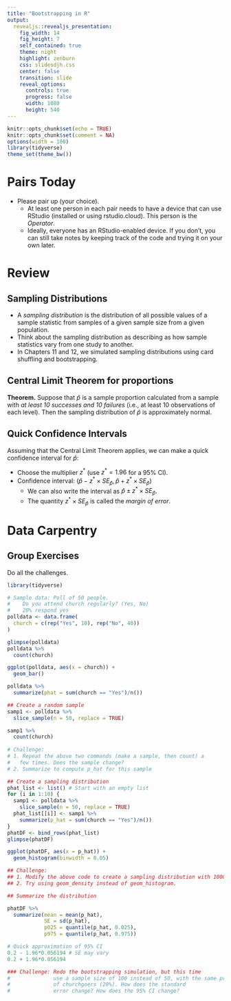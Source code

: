 ```yaml
---
title: "Bootstrapping in R"
output: 
  revealjs::revealjs_presentation:
    fig_width: 14 
    fig_height: 7
    self_contained: true
    theme: night
    highlight: zenburn
    css: slidesdjh.css
    center: false
    transition: slide
    reveal_options:
      controls: true
      progress: false
      width: 1080
      height: 540
---
```


```r
knitr::opts_chunk$set(echo = TRUE)
knitr::opts_chunk$set(comment = NA)
options(width = 100)
library(tidyverse)
theme_set(theme_bw())
```

# Pairs Today

- Please pair up (your choice).
    - At least one person in each pair needs to have a device that can use RStudio (installed or using rstudio.cloud). This person is the *Operator*.
    - Ideally, everyone has an RStudio-enabled device. If you don't, you can still take notes by keeping track of the code and trying it on your own later.
    
# Review

## Sampling Distributions

- A *sampling distribution* is the distribution of all possible values of a sample statistic from samples of a given sample size from a given population. 
- Think about the sampling distribution as describing as how sample statistics vary from one study to another. 
- In Chapters 11 and 12, we simulated sampling distributions using card shuffling and bootstrapping.

## Central Limit Theorem for proportions

**Theorem.** Suppose that $\hat{p}$ is a sample proportion calculated from a sample with *at least 10 successes and 10 failures* (i.e., at least 10 observations of each level). Then the sampling distribution of $\hat{p}$ is approximately normal.

## Quick Confidence Intervals

Assuming that the Central Limit Theorem applies, we can make a quick confidence interval for $\hat{p}$:

- Choose the multiplier $z^*$ (use $z^* = 1.96$ for a 95% CI).
- Confidence interval: $(\hat{p} - z^* \times SE_{\hat{p}}, \hat{p} + z^* \times SE_{\hat{p}})$
    - We can also write the interval as $\hat{p} \pm z^* \times SE_{\hat{p}}$.
    - The quantity $z^*\times SE_{\hat{p}}$ is called the *margin of error*.

# Data Carpentry

## Group Exercises

Do all the challenges.

```r
library(tidyverse)

# Sample data: Poll of 50 people. 
#    Do you attend church regularly? (Yes, No)
#    20% respond yes
polldata <- data.frame(
  church = c(rep("Yes", 10), rep("No", 40))
)

glimpse(polldata)
polldata %>%
  count(church)

ggplot(polldata, aes(x = church)) +
  geom_bar()

polldata %>%
  summarize(phat = sum(church == "Yes")/n())

## Create a random sample
samp1 <- polldata %>%
  slice_sample(n = 50, replace = TRUE)

samp1 %>%
  count(church)
  
# Challenge: 
# 1. Repeat the above two commands (make a sample, then count) a 
#   few times. Does the sample change?
# 2. Summarize to compute p_hat for this sample

## Create a sampling distribution
phat_list <- list() # Start with an empty list
for (i in 1:10) {
  samp1 <- polldata %>%
    slice_sample(n = 50, replace = TRUE)
  phat_list[[i]] <- samp1 %>%
    summarize(p_hat = sum(church == "Yes")/n())
}
phatDF <- bind_rows(phat_list)
glimpse(phatDF)

ggplot(phatDF, aes(x = p_hat)) +
  geom_histogram(binwidth = 0.05)

## Challenge: 
## 1. Modify the above code to create a sampling distribution with 1000 p_hats.
## 2. Try using geom_density instead of geom_histogram.

## Summarize the distribution

phatDF %>%
  summarize(mean = mean(p_hat),
            SE = sd(p_hat),
            p025 = quantile(p_hat, 0.025),
            p975 = quantile(p_hat, 0.975))

# Quick approximation of 95% CI
0.2 - 1.96*0.056194 # SE may vary
0.2 + 1.96*0.056194

### Challenge: Redo the bootstrapping simulation, but this time
#              use a sample size of 100 instead of 50, with the same proportion
#              of churchgoers (20%). How does the standard
#              error change? How does the 95% CI change?

```

